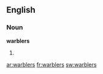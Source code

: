 ==English==

===Noun===
'''warblers'''

# {{plural of|[[warbler]]}}

{{anagrams:en/abelrrsw}}
[[ar:warblers]]
[[fr:warblers]]
[[sw:warblers]]